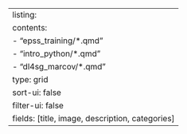 ---
listing: 
  contents: 
    - "epss_training/*.qmd"
    - "intro_python/*.qmd"
    - "dl4sg_marcov/*.qmd"
  type: grid
  sort-ui: false
  filter-ui: false
  fields: [title, image, description, categories]
---